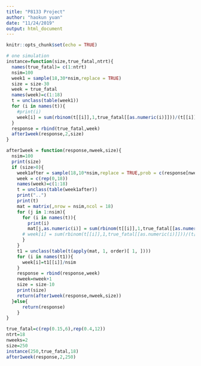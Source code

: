```yaml
---
title: "P8133 Project"
author: "haokun yuan"
date: "11/24/2019"
output: html_document
---
```


```r
knitr::opts_chunk$set(echo = TRUE)
```

```r
# one simulation
instance=function(size,true_fatal,ntrt){
  names(true_fatal)= c(1:ntrt)
  nsim=100
  week1 = sample(18,30*nsim,replace = TRUE)
  size = size-30
  week = true_fatal
  names(week)=c(1:18)
  t = unclass(table(week1))
  for (i in names(t)){
    #print(i)
    week[i] = sum(rbinom(t[[i]],1,true_fatal[[as.numeric(i)]]))/(t[[i]])
  }
  response = rbind(true_fatal,week)
  after1week(response,2,size)
}

after1week = function(response,nweek,size){
  nsim=100
  print(size)
  if (size>0){
    week1after = sample(18,10*nsim,replace = TRUE,prob = c(response[nweek-1,]))
    week = c(rep(0,18))
    names(week)=c(1:18)
    t = unclass(table(week1after))
    print("..")
    print(t)
    mat = matrix(,nrow = nsim,ncol = 18)
    for (j in 1:nsim){
      for (i in names(t)){
        print(i)
        mat[j,as.numeric(i)] = sum(rbinom(t[[i]],1,true_fatal[[as.numeric(i)]]))/(t[[i]])
      # week[i] = sum(rbinom(t[[i]],1,true_fatal[[as.numeric(i)]]))/(t[[i]])
      }
    }
    t1 = unclass(table(t(apply(mat, 1, order)[ 1, ])))
    for (i in names(t1)){
      week[i]=t1[[i]]/nsim
    }
    response = rbind(response,week)
    nweek=nweek+1
    size = size-10
    print(size)
    return(after1week(response,nweek,size))
  }else{
      return(response)
    }
}  

true_fatal=c(rep(0.15,6),rep(0.4,12))
ntrt=18
nweeks=2
size=250
instance(250,true_fatal,18)
after1week(response,2,250)
```

